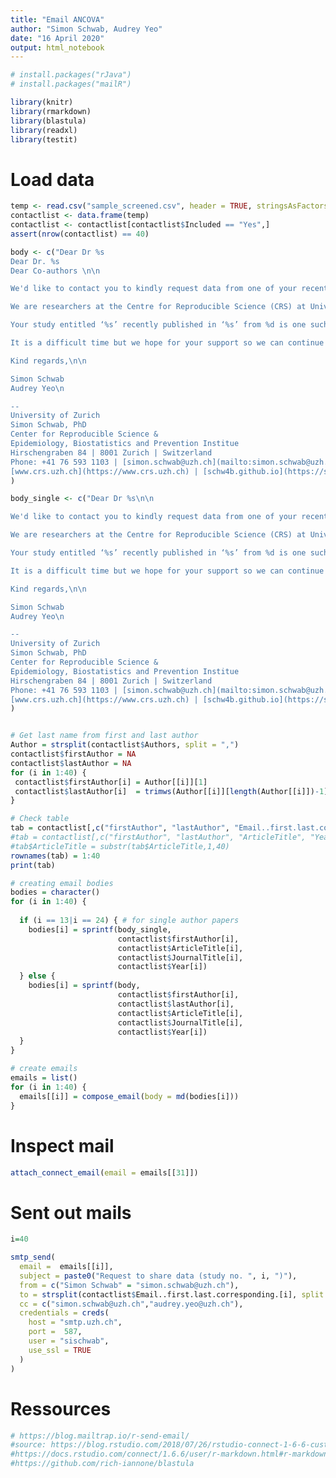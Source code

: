 ```yaml
---
title: "Email ANCOVA"
author: "Simon Schwab, Audrey Yeo"
date: "16 April 2020"
output: html_notebook
---
```


```r
# install.packages("rJava")
# install.packages("mailR")

library(knitr)
library(rmarkdown)
library(blastula)
library(readxl)
library(testit)
```

# Load data
```r
temp <- read.csv("sample_screened.csv", header = TRUE, stringsAsFactors = FALSE)
contactlist <- data.frame(temp)
contactlist <- contactlist[contactlist$Included == "Yes",]
assert(nrow(contactlist) == 40)
```


```r
body <- c("Dear Dr %s  
Dear Dr. %s  
Dear Co-authors \n\n

We'd like to contact you to kindly request data from one of your recent publications.\n\n

We are researchers at the Centre for Reproducible Science (CRS) at University of Zurich, Switzerland. We are interested in re-analyzing studies using Analysis of Covariance (ANCOVA) published in highly ranked journals and in the fields of medicine, multidisciplinary science, neuroscience and psychiatry. We want to explore how many studies share data when requested and if we are able to reanalyze results from ANCOVA. Our study has been registered and the protocol is available here: [https://osf.io/tjngz/](https://osf.io/tjngz/).\n\n

Your study entitled ‘%s’ recently published in ‘%s’ from %d is one such study we had sampled. We would greatly appreciate it if you can share with us a minimal dataset from your study (with explained labels for each variable) and some analysis code that might be relevant. We do not require the full data, only the minimal dataset to reproduce the ANCOVA result. Also, if your paper contains multiple ANCOVAs, we only aim to reproduce the first one reported in the paper. We kindly ask you to specify which are your dependent variables, independent variables and covariates in the excel file that you can find here [https://osf.io/jvkun/](https://osf.io/jvkun/) (press Download on top right). We would highly appreciate it if data can be made available in the next 14 days, if this is possible.\n\n

It is a difficult time but we hope for your support so we can continue our research project. The findings of our study are aimed to improve teaching of best statistical practices and to improve the reproducibility of research findings. We thank you for your assistance in advance. Please reach out to us if you have any questions and we would be happy to elaborate more on the purpose of our study.\n\n

Kind regards,\n\n

Simon Schwab  
Audrey Yeo\n

--  
University of Zurich  
Simon Schwab, PhD  
Center for Reproducible Science &  
Epidemiology, Biostatistics and Prevention Institue  
Hirschengraben 84 | 8001 Zurich | Switzerland  
Phone: +41 76 593 1103 | [simon.schwab@uzh.ch](mailto:simon.schwab@uzh.ch)  
[www.crs.uzh.ch](https://www.crs.uzh.ch) | [schw4b.github.io](https://schw4b.github.io)"
)

body_single <- c("Dear Dr %s\n\n

We'd like to contact you to kindly request data from one of your recent publications.\n\n

We are researchers at the Centre for Reproducible Science (CRS) at University of Zurich, Switzerland. We are interested in re-analyzing studies using Analysis of Covariance (ANCOVA) published in highly ranked journals and in the fields of medicine, multidisciplinary science, neuroscience and psychiatry. We want to explore how many studies share data when requested and if we are able to reanalyze results from ANCOVA. Our study has been registered and the protocol is available here: [https://osf.io/tjngz/](https://osf.io/tjngz/).\n\n

Your study entitled ‘%s’ recently published in ‘%s’ from %d is one such study we had sampled. We would greatly appreciate it if you can share with us a minimal dataset from your study (with explained labels for each variable) and some analysis code that might be relevant. We do not require the full data, only the minimal dataset to reproduce the ANCOVA result. Also, if your paper contains multiple ANCOVAs, we only aim to reproduce the first one reported in the paper. We kindly ask you to specify which are your dependent variables, independent variables and covariates in the excel file that you can find here [https://osf.io/jvkun/](https://osf.io/jvkun/) (press Download on top right). We would highly appreciate it if data can be made available in the next 14 days, if this is possible.\n\n

It is a difficult time but we hope for your support so we can continue our research project. The findings of our study are aimed to improve teaching of best statistical practices and to improve the reproducibility of research findings. We thank you for your assistance in advance. Please reach out to us if you have any questions and we would be happy to elaborate more on the purpose of our study.\n\n

Kind regards,\n\n

Simon Schwab  
Audrey Yeo\n

--  
University of Zurich  
Simon Schwab, PhD  
Center for Reproducible Science &  
Epidemiology, Biostatistics and Prevention Institue  
Hirschengraben 84 | 8001 Zurich | Switzerland  
Phone: +41 76 593 1103 | [simon.schwab@uzh.ch](mailto:simon.schwab@uzh.ch)  
[www.crs.uzh.ch](https://www.crs.uzh.ch) | [schw4b.github.io](https://schw4b.github.io)"
)


# Get last name from first and last author
Author = strsplit(contactlist$Authors, split = ",")
contactlist$firstAuthor = NA
contactlist$lastAuthor = NA
for (i in 1:40) {
 contactlist$firstAuthor[i] = Author[[i]][1]
 contactlist$lastAuthor[i]  = trimws(Author[[i]][length(Author[[i]])-1])
}

# Check table
tab = contactlist[,c("firstAuthor", "lastAuthor", "Email..first.last.corresponding.", "DOI")]
#tab = contactlist[,c("firstAuthor", "lastAuthor", "ArticleTitle", "Year", "Source.title")]
#tab$ArticleTitle = substr(tab$ArticleTitle,1,40)
rownames(tab) = 1:40
print(tab)

# creating email bodies
bodies = character()
for (i in 1:40) {
  
  if (i == 13|i == 24) { # for single author papers
    bodies[i] = sprintf(body_single,
                        contactlist$firstAuthor[i], 
                        contactlist$ArticleTitle[i],
                        contactlist$JournalTitle[i],
                        contactlist$Year[i]) 
  } else {
    bodies[i] = sprintf(body,
                        contactlist$firstAuthor[i], 
                        contactlist$lastAuthor[i],
                        contactlist$ArticleTitle[i],
                        contactlist$JournalTitle[i],
                        contactlist$Year[i]) 
  }
}

# create emails
emails = list()
for (i in 1:40) { 
  emails[[i]] = compose_email(body = md(bodies[i]))
}
```

# Inspect mail
```r
attach_connect_email(email = emails[[31]])
```


# Sent out mails
```r
i=40

smtp_send(
  email =  emails[[i]],
  subject = paste0("Request to share data (study no. ", i, ")"),
  from = c("Simon Schwab" = "simon.schwab@uzh.ch"),
  to = strsplit(contactlist$Email..first.last.corresponding.[i], split = ";")[[1]],
  cc = c("simon.schwab@uzh.ch","audrey.yeo@uzh.ch"),
  credentials = creds(
    host = "smtp.uzh.ch",
    port = 	587,
    user = "sischwab",
    use_ssl = TRUE
  )
)
```

# Ressources
```r
# https://blog.mailtrap.io/r-send-email/
#source: https://blog.rstudio.com/2018/07/26/rstudio-connect-1-6-6-custom-emails/
#https://docs.rstudio.com/connect/1.6.6/user/r-markdown.html#r-markdown-email-body
#https://github.com/rich-iannone/blastula
```

